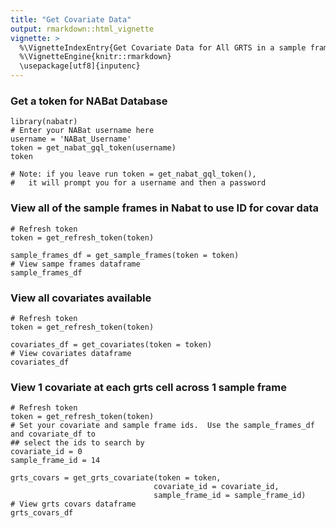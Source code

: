 ```yaml
---
title: "Get Covariate Data"
output: rmarkdown::html_vignette
vignette: >
  %\VignetteIndexEntry{Get Covariate Data for All GRTS in a sample frame}
  %\VignetteEngine{knitr::rmarkdown}
  \usepackage[utf8]{inputenc}
---
```



### Get a token for NABat Database
```
library(nabatr)
# Enter your NABat username here
username = 'NABat_Username'
token = get_nabat_gql_token(username)
token

# Note: if you leave run token = get_nabat_gql_token(),
#   it will prompt you for a username and then a password
```

### View all of the sample frames in Nabat to use ID for covar data
```
# Refresh token
token = get_refresh_token(token)

sample_frames_df = get_sample_frames(token = token)
# View sampe frames dataframe
sample_frames_df
```

### View all covariates available
```
# Refresh token
token = get_refresh_token(token)

covariates_df = get_covariates(token = token)
# View covariates dataframe
covariates_df
```

### View 1 covariate at each grts cell across 1 sample frame
```
# Refresh token
token = get_refresh_token(token)
# Set your covariate and sample frame ids.  Use the sample_frames_df and covariate_df to 
## select the ids to search by
covariate_id = 0
sample_frame_id = 14

grts_covars = get_grts_covariate(token = token,
                                covariate_id = covariate_id, 
                                sample_frame_id = sample_frame_id)
# View grts covars dataframe
grts_covars_df
```



